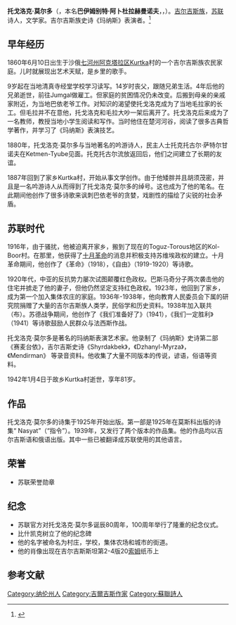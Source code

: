 {{Refimprove|time=2020-12-15T02:51:35+00:00}}
{{Infobox officeholder
|original_name  = Тоголок Молдо
|name           = 托戈洛克·莫尔多
|image          = Togolok Moldo 2010 Kyrgyzstan stamp.jpg
|birth_date     = {{OldStyleDate|1860年|6月22日|6月10日}}
|birth_place    = {{Russian Empire}}[[七河州|七河州]]Kurtka村
|death_date     = {{Death date and age|1942|1|4|1860|6|22}}
|death_place    = {{URS}}[[吉尔吉斯苏维埃社会主义共和国|吉尔吉斯苏维埃社会主义共和国]]纳伦州Kurtka村
|nationality   = {{Russian Empire}}（1860年－1917年）<br>{{URS}}（1917年－1942年）
|party         = 苏联共产党
|occupation     =  诗人，文学家
|awards={{{!}} style="background:transparent"
{{!}}{{苏联荣誉勋章}}
{{!}}}
}}
'''托戈洛克·莫尔多'''（{{lang-ru|'''Тоголок Молдо'''}}，本名'''巴伊姆别特·阿卜杜拉赫曼诺夫'''，{{lang-ru|'''Байымбет Абдырахманов'''}}，{{bd|1860年|6月22日（格里历：6月10日）|1942年|1月4日}}）。[[吉尔吉斯族|吉尔吉斯族]]，[[苏联|苏联]]诗人，文学家。吉尔吉斯族史诗《玛纳斯》表演者。<ref>{{Cite web|title=Тоголок Молдо|url=https://ru.wikipedia.org/wiki/%D0%A2%D0%BE%D0%B3%D0%BE%D0%BB%D0%BE%D0%BA_%D0%9C%D0%BE%D0%BB%D0%B4%D0%BE|access-date=2020-12-14|archive-date=2015-10-26|archive-url=https://web.archive.org/web/20151026110330/https://ru.wikipedia.org/wiki/%D0%A2%D0%BE%D0%B3%D0%BE%D0%BB%D0%BE%D0%BA_%D0%9C%D0%BE%D0%BB%D0%B4%D0%BE|dead-url=no}}</ref>

== 早年经历 ==
1860年6月10日出生于沙俄[[七河州|七河州]][[阿克塔拉区|阿克塔拉区]]Kurtka村的一个吉尔吉斯族农民家庭。儿时就展现出艺术天赋，是乡里的歌手。

9岁起在当地清真寺经堂学校学习读写。14岁时丧父，跟随兄弟生活。4年后他的兄弟逝世，前往Jumgal做雇工。但家庭的贫困情况仍未改变。后搬到母亲的亲戚家附近，为当地巴依老爷工作。对知识的渴望使托戈洛克成为了当地毛拉家的长工。但毛拉并不在意他，托戈洛克和毛拉大吵一架后离开了。托戈洛克后来成为了一名教师，教授当地小学生阅读和写作。当时他住在楚河河谷，阅读了很多古典哲学著作，并学习了《玛纳斯》表演技艺。

1880年，托戈洛克·莫尔多与当地著名的吟游诗人，民主人士托克托古尔·萨特尔甘诺夫在Ketmen-Tyube见面。托克托古尔流放返回后，他们之间建立了长期的友谊。

1887年回到了家乡Kurtka村，开始从事文学创作。由于他矮胖并且胡须茂密，并且是一名吟游诗人从而得到了托戈洛克·莫尔多的绰号。这也成为了他的笔名。在此期间他创作了很多诗歌来讽刺巴依老爷的贪婪，戏剧性的描绘了尖锐的社会矛盾。

== 苏联时代 ==
1916年，由于骚扰，他被迫离开家乡，搬到了现在的Toguz-Torous地区的Kol-Boor村。在那里，他获得了[[十月革命|十月革命]]的消息并积极支持苏维埃政权的建立。十月革命期间，他创作了《革命》（1918），《自由》（1919-1920）等诗歌。

1920年代，中亚的反抗势力屡次试图颠覆红色政权。巴斯马奇分子两次袭击他的住宅并掳走了他的妻子，但他仍然坚定支持红色政权。1923年，他回到了家乡，成为第一个加入集体农庄的家庭。1936年-1938年，他向教育人民委员会下属的研究院捐赠了大量的吉尔吉斯族人类学，民俗学和历史资料。1938年加入联共（布）。苏德战争期间，他创作了《我们准备好了》（1941），《我们一定胜利》（1941）等诗歌鼓励人民群众与法西斯作战。

托戈洛克·莫尔多是著名的玛纳斯表演艺术家。他录制了《玛纳斯》史诗第二部《赛麦台依》，吉尔吉斯史诗《Shyrdakbek》，《Dzhanyl-Myrza》，《Mendirman》
等录音资料。他收集了大量不同版本的传说，谚语，俗语等资料。

1942年1月4日于故乡Kurtka村逝世，享年81岁。

== 作品 ==
托戈洛克·莫尔多的诗集于1925年开始出版。第一部是1925年在莫斯科出版的诗集“ Nasyat”（“指令”）。1939年，又发行了两个版本的作品集。他的作品均以吉尔吉斯语和俄语出版。其中一些已被翻译成苏联使用的其他语言。

== 荣誉 ==
* 苏联荣誉勋章

== 纪念 ==
* 苏联官方对托戈洛克·莫尔多诞辰80周年，100周年举行了隆重的纪念仪式。
* 比什凯克树立了他的纪念碑
* 他的名字被命名为村庄，学校，集体农场和城市的街道。
* 他的肖像出现在吉尔吉斯斯坦第2-4版20[[吉尔吉斯斯坦索姆|索姆]]纸币上

== 参考文献 ==
{{Reflist}}

[[Category:纳伦州人|Category:纳伦州人]]
[[Category:吉爾吉斯作家|Category:吉爾吉斯作家]]
[[Category:蘇聯詩人|Category:蘇聯詩人]]
